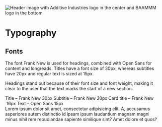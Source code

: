 

<Meta title="Design system/2. Typography" />

<p>
	<img
		src="https://i.gyazo.com/afd3945f36445ebb977d4f48e21e08a9.png"
		alt="Header image with Additive Industries logo in the center and BAAMMM logo in the bottom"
	/>
</p>

# Typography

## Fonts

The font Frank New is used for headings, combined with Open Sans for content and longreads.
Titles have a font size of 30px, whereas subtitles have 20px and regular text is sized at 15px.

Headings stand out because of their font size and font weight, making it clear to the user that the text marks the start of a new section.

<ThemeProvider theme={theme}>
	<Heading>
		Title – Frank New&nbsp;<span style={{ color: theme.colors.text.lighter }}>30px</span>
	</Heading>
	<Heading type="subtitle">
		Subtitle – Frank New&nbsp;<span style={{ color: theme.colors.text.lighter }}>20px</span>
	</Heading>
	<Card>
		<Heading type="subtitle" fontSize="16px">
			Card title – Frank New &nbsp;<span style={{ color: theme.colors.text.lighter }}>16px</span>
		</Heading>
		Text – Open Sans&nbsp;<span style={{ color: theme.colors.text.lighter }}>15px</span>
		<br />
		Lorem ipsum dolor sit amet, consectetur adipisicing elit. A, accusamus asperiores autem distinctio id ipsam ipsum laudantium
		magnam magni minus nihil rem repudiandae sapiente similique sint? Amet dolore et quos?
	</Card>
</ThemeProvider>
